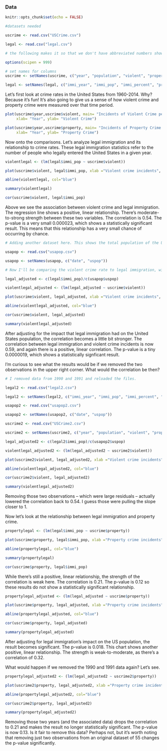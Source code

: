 

### Data

```{r setup, include=FALSE}
knitr::opts_chunk$set(echo = FALSE)

#datasets needed

uscrime <- read.csv("USCrime.csv")

legal <- read.csv("legal.csv")

# the following makes it so that we don't have abbreviated numbers showing in the x and y axes.

options(scipen = 999)

# set names for columns
uscrime <- setNames(uscrime, c("year", "population", "violent", "property", "violent_percentage", "pre"))

legal <- setNames(legal, c("immi_year", "immi_pop", "immi_percent", "pre2"))

```

Let's first look at crime rates in the United States from 1960-2014. Why? Because it's fun! It's also going to give us a sense of how violent crime and property crime were measured over that time period.

```{r}

plot(uscrime$year,uscrime$violent, main= "Incidents of Violent Crime per 100,000 people", 
     xlab= "Year", ylab= "Violent Crime") 

plot(uscrime$year,uscrime$property, main= "Incidents of Property Crime per 100,000 people", 
     xlab= "Year", ylab= "Property Crime") 
```

Now onto the comparisons. Let's analyze legal immigration and its relationship to crime rates. These legal immigration statistics refer to the number of people who legally entered the United States in a given year.  

```{r}

violentlegal <- (lm(legal$immi_pop ~ uscrime$violent))

plot(uscrime$violent, legal$immi_pop, xlab ="Violent crime incidents", ylab ="Immigrants in a year")

abline(violentlegal, col="blue")

summary(violentlegal)

cor(uscrime$violent, legal$immi_pop)

```

Above we see the association between violent crime and legal immigration. The regression line shows a positive, linear relationship. There's moderate-to-strong strength between these two variables. The correlation is 0.54. The p-value is a very small 0.000023, which shows a statistically significant result. This means that this relationship has a very small chance of occurring by chance.


```{r}
# Adding another dataset here. This shows the total population of the United States on an annual basis. I'm using this as my denominator when seeing how big of a proportion -- year by year -- an immigration category is of the overall US population.

usapop <- read.csv("usapop.csv")

usapop <- setNames(usapop, c("date", "uspop"))

# Now I'll be comparing the violent crime rate to legal immigration, with legal immigration as a proportion of the overall US population. 

legal_adjusted <- c(legal$immi_pop)/c(usapop$uspop)

violentlegal_adjusted <- (lm(legal_adjusted ~ uscrime$violent))

plot(uscrime$violent, legal_adjusted, xlab ="Violent crime incidents", ylab ="Immigrants as proportion")

abline(violentlegal_adjusted, col="blue")

cor(uscrime$violent, legal_adjusted)

summary(violentlegal_adjusted)

```

After adjusting for the impact that legal immigration had on the United States population, the correlation becomes a little bit stronger. The correlation between legal immigration and violent crime incidents is now 0.59, and again there is a positive, linear correlation. The p-value is a tiny 0.0000019, which shows a statistically signficant result.

I'm curious to see what the results would be if we removed the two observations in the upper right corner. What would the correlation be then?

```{r}

# I removed data from 1990 and 1991 and reloaded the files.

legal2 <- read.csv("legal2.csv")

legal2 <- setNames(legal2, c("immi_year", "immi_pop", "immi_percent", "pre2"))

usapop2 <- read.csv("usapop2.csv")

usapop2 <- setNames(usapop2, c("date", "uspop"))

uscrime2 <- read.csv("USCrime2.csv")

uscrime2 <- setNames(uscrime2, c("year", "population", "violent", "property", "violent_percentage", "pre"))

legal_adjusted2 <- c(legal2$immi_pop)/c(usapop2$uspop)

violentlegal_adjusted2 <- (lm(legal_adjusted2 ~ uscrime2$violent))

plot(uscrime2$violent, legal_adjusted2, xlab ="Violent crime incidents", ylab ="Immigrants as proportion")

abline(violentlegal_adjusted2, col="blue")

cor(uscrime2$violent, legal_adjusted2)

summary(violentlegal_adjusted2)


```

Removing those two observations -- which were large residuals -- actually lowered the correlation back to 0.54. I guess those were pulling the slope closer to 1. 

Now let's look at the relationship between legal immigration and property crime.

```{r}

propertylegal <- (lm(legal$immi_pop ~ uscrime$property))

plot(uscrime$property, legal$immi_pop, xlab ="Property crime incidents", ylab ="Immigrants in a year")

abline(propertylegal, col="blue")

summary(propertylegal)

cor(uscrime$property, legal$immi_pop)

```

While there's still a positive, linear relationship, the strength of the correlation is weak here. The correlation is 0.21. The p-value is 0.12 so these results do not show a statistically significant relationship.

```{r}

propertylegal_adjusted <- (lm(legal_adjusted ~ uscrime$property))

plot(uscrime$property, legal_adjusted, xlab ="Property crime incidents", ylab ="Immigrants as proportion")

abline(propertylegal_adjusted, col="blue")

cor(uscrime$property, legal_adjusted)

summary(propertylegal_adjusted)

```

After adjusting for legal immigration's impact on the US population, the result becomes significant. The p-value is 0.018. This chart shows another positive, linear relationship. The strength is weak-to-moderate, as there's a correlation of 0.32.

What would happen if we removed the 1990 and 1991 data again? Let's see.

```{r}

propertylegal_adjusted2 <- (lm(legal_adjusted2 ~ uscrime2$property))

plot(uscrime2$property, legal_adjusted2, xlab ="Property crime incidents", ylab ="Immigrants as proportion")

abline(propertylegal_adjusted2, col="blue")

cor(uscrime2$property, legal_adjusted2)

summary(propertylegal_adjusted2)

```

Removing those two years (and the associated data) drops the correlation to 0.21 and makes the result no longer statistically significant. The p-value is now 0.13. Is it fair to remove this data? Perhaps not, but it's worth noting that removing just two observations from an original dataset of 55 changes the p-value significantly. 


